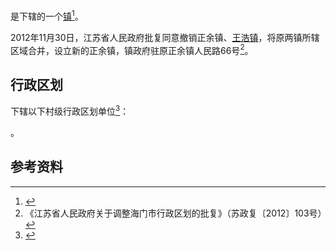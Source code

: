 {{中国乡级行政区|32/06/84/114/000}}

'''{{PAGENAMEBASE}}'''是{{PRC admin/fullname|32/06/84/114/000|3}}下辖的一个[[行政建制镇|镇]]<ref>{{PRC admin/ref sgc|{{PRC admin/parent|32/06/84/114/000}}}}</ref>。

2012年11月30日，江苏省人民政府批复同意撤销正余镇、[[王浩镇|王浩镇]]，将原两镇所辖区域合并，设立新的正余镇，镇政府驻原正余镇人民路66号<ref>《江苏省人民政府关于调整海门市行政区划的批复》（苏政复〔2012〕103号）</ref>。

== 行政区划 ==
{{PAGENAMEBASE}}下辖以下村级行政区划单位<ref>{{PRC admin/ref sgc|32/06/84/114/000}}</ref>：

{{PRC admin/children|32/06/84/114/000}}。

== 参考资料 ==
{{reflist}}

{{江苏行政区划小作品}}
{{PRC admin/navcat|32/06/84/114/000}}